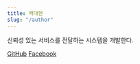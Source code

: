 ```yaml
---
title: 백대현
slug: "/author"
---
```


신뢰성 있는 서비스를 전달하는 시스템을 개발한다.

[GitHub](https://github.com/gurrpi) [Facebook](https://www.facebook.com/inspiratoge)